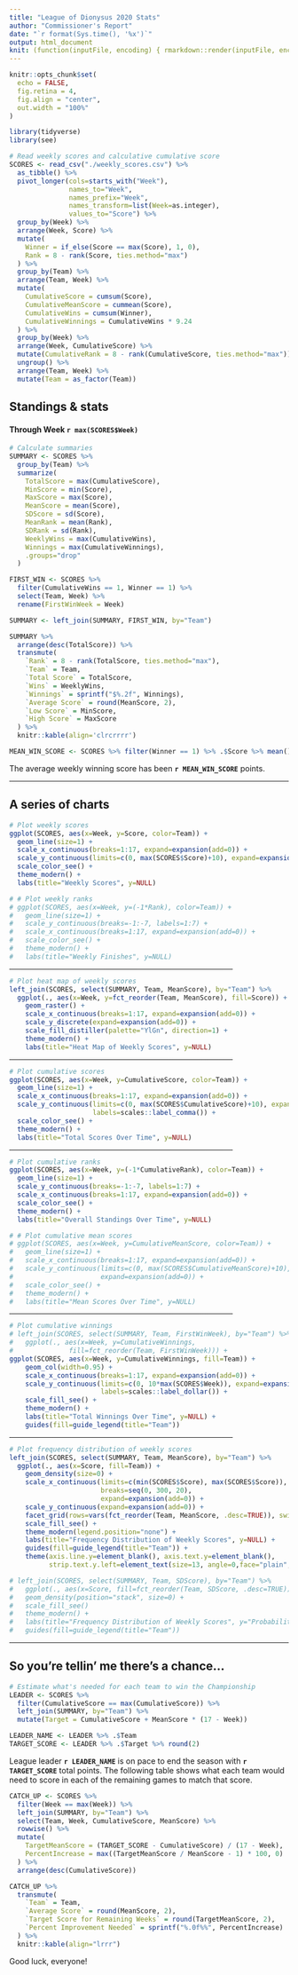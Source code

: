 ```yaml
---
title: "League of Dionysus 2020 Stats"
author: "Commissioner's Report"
date: "`r format(Sys.time(), '%x')`"
output: html_document
knit: (function(inputFile, encoding) { rmarkdown::render(inputFile, encoding = encoding, output_file = file.path(dirname(inputFile), 'index.html')) })
---
```


```r
knitr::opts_chunk$set(
  echo = FALSE,
  fig.retina = 4,
  fig.align = "center",
  out.width = "100%"
)

library(tidyverse)
library(see)
```

```r
# Read weekly scores and calculative cumulative score
SCORES <- read_csv("./weekly_scores.csv") %>%
  as_tibble() %>%
  pivot_longer(cols=starts_with("Week"),
               names_to="Week",
               names_prefix="Week",
               names_transform=list(Week=as.integer),
               values_to="Score") %>%
  group_by(Week) %>%
  arrange(Week, Score) %>%
  mutate(
    Winner = if_else(Score == max(Score), 1, 0),
    Rank = 8 - rank(Score, ties.method="max")
  ) %>%
  group_by(Team) %>%
  arrange(Team, Week) %>%
  mutate(
    CumulativeScore = cumsum(Score),
    CumulativeMeanScore = cummean(Score),
    CumulativeWins = cumsum(Winner),
    CumulativeWinnings = CumulativeWins * 9.24
  ) %>%
  group_by(Week) %>%
  arrange(Week, CumulativeScore) %>%
  mutate(CumulativeRank = 8 - rank(CumulativeScore, ties.method="max")) %>%
  ungroup() %>%
  arrange(Team, Week) %>%
  mutate(Team = as_factor(Team))
```


## Standings & stats
#### Through Week `r max(SCORES$Week)`

```r
# Calculate summaries
SUMMARY <- SCORES %>%
  group_by(Team) %>%
  summarize(
    TotalScore = max(CumulativeScore),
    MinScore = min(Score),
    MaxScore = max(Score),
    MeanScore = mean(Score),
    SDScore = sd(Score),
    MeanRank = mean(Rank),
    SDRank = sd(Rank),
    WeeklyWins = max(CumulativeWins),
    Winnings = max(CumulativeWinnings),
    .groups="drop"
  )

FIRST_WIN <- SCORES %>%
  filter(CumulativeWins == 1, Winner == 1) %>%
  select(Team, Week) %>%
  rename(FirstWinWeek = Week)

SUMMARY <- left_join(SUMMARY, FIRST_WIN, by="Team")

SUMMARY %>%
  arrange(desc(TotalScore)) %>%
  transmute(
    `Rank` = 8 - rank(TotalScore, ties.method="max"),
    `Team` = Team,
    `Total Score` = TotalScore,
    `Wins` = WeeklyWins,
    `Winnings` = sprintf("$%.2f", Winnings),
    `Average Score` = round(MeanScore, 2),
    `Low Score` = MinScore,
    `High Score` = MaxScore
  ) %>%
  knitr::kable(align='clrcrrrr')

MEAN_WIN_SCORE <- SCORES %>% filter(Winner == 1) %>% .$Score %>% mean() %>% round(2)
```

The average weekly winning score has been **`r MEAN_WIN_SCORE`** points.

<hr>

## A series of charts

```r
# Plot weekly scores
ggplot(SCORES, aes(x=Week, y=Score, color=Team)) +
  geom_line(size=1) +
  scale_x_continuous(breaks=1:17, expand=expansion(add=0)) +
  scale_y_continuous(limits=c(0, max(SCORES$Score)+10), expand=expansion(add=0)) +
  scale_color_see() +
  theme_modern() +
  labs(title="Weekly Scores", y=NULL)

# # Plot weekly ranks
# ggplot(SCORES, aes(x=Week, y=(-1*Rank), color=Team)) +
#   geom_line(size=1) +
#   scale_y_continuous(breaks=-1:-7, labels=1:7) +
#   scale_x_continuous(breaks=1:17, expand=expansion(add=0)) +
#   scale_color_see() +
#   theme_modern() +
#   labs(title="Weekly Finishes", y=NULL)
```

<hr style="width: 80%; height: 1px; background-image: linear-gradient(to right, rgba(0,0,0,0), rgba(0,0,0,0.25), rgba(0,0,0,0));">

```r
# Plot heat map of weekly scores
left_join(SCORES, select(SUMMARY, Team, MeanScore), by="Team") %>%
  ggplot(., aes(x=Week, y=fct_reorder(Team, MeanScore), fill=Score)) +
    geom_raster() +
    scale_x_continuous(breaks=1:17, expand=expansion(add=0)) +
    scale_y_discrete(expand=expansion(add=0)) +
    scale_fill_distiller(palette="YlGn", direction=1) +
    theme_modern() +
    labs(title="Heat Map of Weekly Scores", y=NULL)
```

<hr style="width: 80%; height: 1px; background-image: linear-gradient(to right, rgba(0,0,0,0), rgba(0,0,0,0.25), rgba(0,0,0,0));">

```r
# Plot cumulative scores
ggplot(SCORES, aes(x=Week, y=CumulativeScore, color=Team)) +
  geom_line(size=1) +
  scale_x_continuous(breaks=1:17, expand=expansion(add=0)) +
  scale_y_continuous(limits=c(0, max(SCORES$CumulativeScore)+10), expand=expansion(add=0),
                     labels=scales::label_comma()) +
  scale_color_see() +
  theme_modern() +
  labs(title="Total Scores Over Time", y=NULL)
```

<hr style="width: 80%; height: 1px; background-image: linear-gradient(to right, rgba(0,0,0,0), rgba(0,0,0,0.25), rgba(0,0,0,0));">

```r
# Plot cumulative ranks
ggplot(SCORES, aes(x=Week, y=(-1*CumulativeRank), color=Team)) +
  geom_line(size=1) +
  scale_y_continuous(breaks=-1:-7, labels=1:7) +
  scale_x_continuous(breaks=1:17, expand=expansion(add=0)) +
  scale_color_see() +
  theme_modern() +
  labs(title="Overall Standings Over Time", y=NULL)

# # Plot cumulative mean scores
# ggplot(SCORES, aes(x=Week, y=CumulativeMeanScore, color=Team)) +
#   geom_line(size=1) +
#   scale_x_continuous(breaks=1:17, expand=expansion(add=0)) +
#   scale_y_continuous(limits=c(0, max(SCORES$CumulativeMeanScore)+10),
#                      expand=expansion(add=0)) +
#   scale_color_see() +
#   theme_modern() +
#   labs(title="Mean Scores Over Time", y=NULL)
```

<hr style="width: 80%; height: 1px; background-image: linear-gradient(to right, rgba(0,0,0,0), rgba(0,0,0,0.25), rgba(0,0,0,0));">

```r
# Plot cumulative winnings
# left_join(SCORES, select(SUMMARY, Team, FirstWinWeek), by="Team") %>%
#   ggplot(., aes(x=Week, y=CumulativeWinnings,
#              fill=fct_reorder(Team, FirstWinWeek))) +
ggplot(SCORES, aes(x=Week, y=CumulativeWinnings, fill=Team)) +
    geom_col(width=0.95) +
    scale_x_continuous(breaks=1:17, expand=expansion(add=0)) +
    scale_y_continuous(limits=c(0, 10*max(SCORES$Week)), expand=expansion(add=0),
                       labels=scales::label_dollar()) +
    scale_fill_see() +
    theme_modern() +
    labs(title="Total Winnings Over Time", y=NULL) +
    guides(fill=guide_legend(title="Team"))
```

<hr style="width: 80%; height: 1px; background-image: linear-gradient(to right, rgba(0,0,0,0), rgba(0,0,0,0.25), rgba(0,0,0,0));">

```r
# Plot frequency distribution of weekly scores
left_join(SCORES, select(SUMMARY, Team, MeanScore), by="Team") %>%
  ggplot(., aes(x=Score, fill=Team)) +
    geom_density(size=0) +
    scale_x_continuous(limits=c(min(SCORES$Score), max(SCORES$Score)),
                       breaks=seq(0, 300, 20),
                       expand=expansion(add=0)) +
    scale_y_continuous(expand=expansion(add=0)) +
    facet_grid(rows=vars(fct_reorder(Team, MeanScore, .desc=TRUE)), switch="y") +
    scale_fill_see() +
    theme_modern(legend.position="none") +
    labs(title="Frequency Distribution of Weekly Scores", y=NULL) +
    guides(fill=guide_legend(title="Team")) +
    theme(axis.line.y=element_blank(), axis.text.y=element_blank(),
          strip.text.y.left=element_text(size=13, angle=0,face="plain", hjust=1))

# left_join(SCORES, select(SUMMARY, Team, SDScore), by="Team") %>%
#   ggplot(., aes(x=Score, fill=fct_reorder(Team, SDScore, .desc=TRUE))) +
#   geom_density(position="stack", size=0) +
#   scale_fill_see()
#   theme_modern() +
#   labs(title="Frequency Distribution of Weekly Scores", y="Probability") +
#   guides(fill=guide_legend(title="Team"))
```

<hr>

## So you're tellin' me there's a chance...

```r
# Estimate what's needed for each team to win the Championship
LEADER <- SCORES %>%
  filter(CumulativeScore == max(CumulativeScore)) %>%
  left_join(SUMMARY, by="Team") %>%
  mutate(Target = CumulativeScore + MeanScore * (17 - Week))

LEADER_NAME <- LEADER %>% .$Team
TARGET_SCORE <- LEADER %>% .$Target %>% round(2)
```

League leader **`r LEADER_NAME`** is on pace to end the season with **`r TARGET_SCORE`** total points. The following table shows what each team would need to score in each of the remaining games to match that score.

```r
CATCH_UP <- SCORES %>%
  filter(Week == max(Week)) %>%
  left_join(SUMMARY, by="Team") %>%
  select(Team, Week, CumulativeScore, MeanScore) %>%
  rowwise() %>%
  mutate(
    TargetMeanScore = (TARGET_SCORE - CumulativeScore) / (17 - Week),
    PercentIncrease = max((TargetMeanScore / MeanScore - 1) * 100, 0)
  ) %>%
  arrange(desc(CumulativeScore))

CATCH_UP %>%
  transmute(
    `Team` = Team,
    `Average Score` = round(MeanScore, 2),
    `Target Score for Remaining Weeks` = round(TargetMeanScore, 2),
    `Percent Improvement Needed` = sprintf("%.0f%%", PercentIncrease)
  ) %>%
  knitr::kable(align="lrrr")
```

Good luck, everyone!
